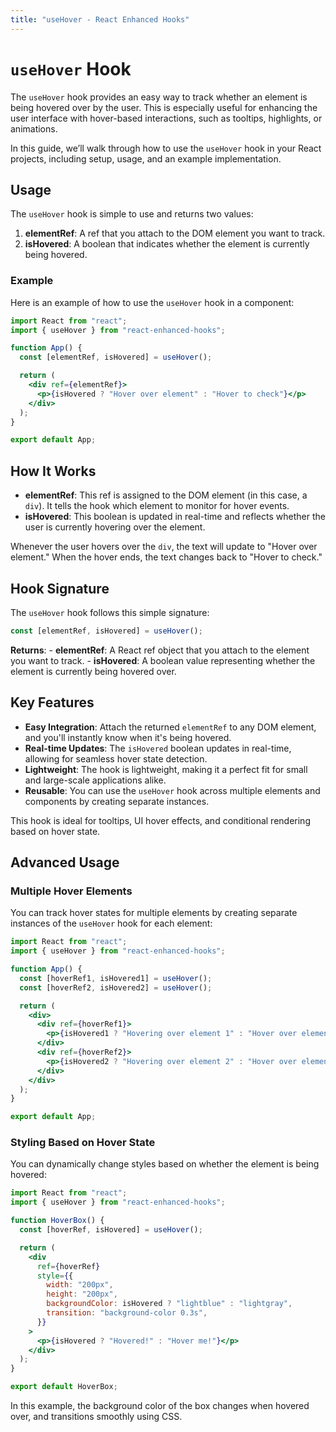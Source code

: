 ```yaml
---
title: "useHover - React Enhanced Hooks"
---
```


# `useHover` Hook

The `useHover` hook provides an easy way to track whether an element is being hovered over by the user. This is especially useful for enhancing the user interface with hover-based interactions, such as tooltips, highlights, or animations.

In this guide, we’ll walk through how to use the `useHover` hook in your React projects, including setup, usage, and an example implementation.

## Usage

The `useHover` hook is simple to use and returns two values:

1. **elementRef**: A ref that you attach to the DOM element you want to track.
2. **isHovered**: A boolean that indicates whether the element is currently being hovered.

### Example

Here is an example of how to use the `useHover` hook in a component:

```jsx copy
import React from "react";
import { useHover } from "react-enhanced-hooks";

function App() {
  const [elementRef, isHovered] = useHover();

  return (
    <div ref={elementRef}>
      <p>{isHovered ? "Hover over element" : "Hover to check"}</p>
    </div>
  );
}

export default App;
```

## How It Works

- **elementRef**: This ref is assigned to the DOM element (in this case, a `div`). It tells the hook which element to monitor for hover events.
- **isHovered**: This boolean is updated in real-time and reflects whether the user is currently hovering over the element.

Whenever the user hovers over the `div`, the text will update to "Hover over element." When the hover ends, the text changes back to "Hover to check."

## Hook Signature

The `useHover` hook follows this simple signature:

```ts
const [elementRef, isHovered] = useHover();
```

**Returns**: - **elementRef**: A React ref object that you attach to the element you want to track. - **isHovered**: A boolean value representing whether the element is currently being hovered over.

## Key Features

- **Easy Integration**: Attach the returned `elementRef` to any DOM element, and you'll instantly know when it's being hovered.
- **Real-time Updates**: The `isHovered` boolean updates in real-time, allowing for seamless hover state detection.
- **Lightweight**: The hook is lightweight, making it a perfect fit for small and large-scale applications alike.
- **Reusable**: You can use the `useHover` hook across multiple elements and components by creating separate instances.

This hook is ideal for tooltips, UI hover effects, and conditional rendering based on hover state.

## Advanced Usage

### Multiple Hover Elements

You can track hover states for multiple elements by creating separate instances of the `useHover` hook for each element:

```jsx copy
import React from "react";
import { useHover } from "react-enhanced-hooks";

function App() {
  const [hoverRef1, isHovered1] = useHover();
  const [hoverRef2, isHovered2] = useHover();

  return (
    <div>
      <div ref={hoverRef1}>
        <p>{isHovered1 ? "Hovering over element 1" : "Hover over element 1"}</p>
      </div>
      <div ref={hoverRef2}>
        <p>{isHovered2 ? "Hovering over element 2" : "Hover over element 2"}</p>
      </div>
    </div>
  );
}

export default App;
```

### Styling Based on Hover State

You can dynamically change styles based on whether the element is being hovered:

```jsx copy
import React from "react";
import { useHover } from "react-enhanced-hooks";

function HoverBox() {
  const [hoverRef, isHovered] = useHover();

  return (
    <div
      ref={hoverRef}
      style={{
        width: "200px",
        height: "200px",
        backgroundColor: isHovered ? "lightblue" : "lightgray",
        transition: "background-color 0.3s",
      }}
    >
      <p>{isHovered ? "Hovered!" : "Hover me!"}</p>
    </div>
  );
}

export default HoverBox;
```

In this example, the background color of the box changes when hovered over, and transitions smoothly using CSS.
